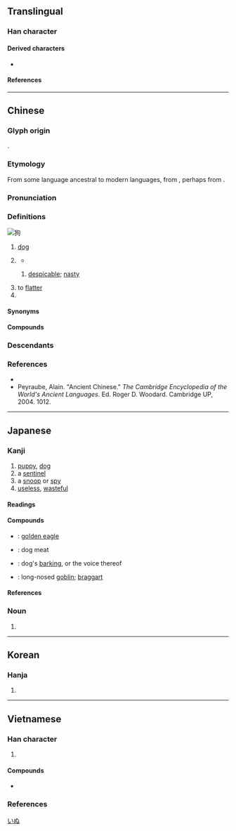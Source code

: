 {{also|豿}}
{{character info/new}}
==Translingual==
{{stroke order|strokes=8}}
{{stroke order|type=animate}}

===Han character===
{{Han char|rn=94|rad=犬|as=05|sn=8|four=47220|canj=KHPR|ids=⿰犭句}}

====Derived characters====
* {{l|mul|[[𭲉]], [[𬍉]], [[𬍌]], [[𮏛]], [[𤟳]]}}

====References====
{{Han ref|kx=0709.120|dkj=20345|dj=1121.220|hdz=21341.050|uh=72D7}}

----

==Chinese==
{{zh-forms}}

===Glyph origin===
{{Han etyl}}
{{Han compound|犬|句|ls=psc|c1=s|c2=p|t1=dog}}.

===Etymology===
From some language ancestral to modern {{cog|hmx}} languages, from {{der|zh|hmx-pro|*qluwˣ||dog}}, perhaps from {{der|zh|map-pro|*(u-)(ŋ)kuɣkuɣ||dog}}.

===Pronunciation===
{{zh-pron
|m=gǒu
|ma=y
|dg=гу2
|c=gau2
|c-t=geu2
|g=gieu3
|h=pfs=kiéu;gd=gêu3
|j=gou2
|mb=ě/gě
|mb_note=ě - vernacular; gě - literary
|md=gēu
|mn=káu/xm,zz,tw:kó͘/qz:kió
|mn_note=káu - vernacular; kó͘/kió - literary
|mn-t=gao2
|w=2keu
|x=gou3
|mc=y
|oc=y
|cat=n,a,v,pn
}}

===Definitions===
[[Image:YellowLabradorLooking_new.jpg|thumb|'''狗''']]
{{zh-hanzi}}

# [[dog]] {{zh-mw|m,c:隻|m:條}}
#: {{zh-x|餵 狗|to feed a '''dog'''}}
#: {{zh-x|累{lèi} 成 狗|extremely tired [lit. tired to the point of becoming a '''dog''']}}
# {{n-g|Used as a derogatory expression.}}
#: {{zh-x|看 老娘 錘 爆 你 的 狗 頭！}}
#* {{zh-x|你 是 條 狗，是 王八{ba} 養 的！||ref='''2001''', {{w|Chiung Yao}}, {{w2|zh|情深深雨濛濛}}, episode 39 (Mainland version)<!--, 15:10-->}}
## {{lb|zh|derogatory}} [[despicable]]; [[nasty]]
##: {{zh-x|狗 男女|couple in an illicit love affair}}
# to [[flatter]]
# {{surname|lang=zh}}

====Synonyms====
{{zh-dial}}

====Compounds====
{{zh-der|狗寶|狗吃屎|狗膽包天|狗苟蠅營|狗急跳牆|狗命|狗拿耗子|狗刨|狗刨兒|狗皮膏藥|狗屁|狗屁不通|狗肉|狗屎堆|狗頭軍師|狗腿子|狗窩|狗熊|狗血噴頭|狗眼看人低|狗咬|狗咬狗|狗崽子|狗子|狗嘴吐不出象牙|狗仗人勢|看家狗|獵狗|落水狗|魚狗|母狗|狗改不了吃屎|狗牌|偷雞摸狗|哈巴狗|天狗吃月|功人功狗|人模狗樣|偷狗戲雞|弄狗相咬|引狗入寨|兔盡狗烹|喪家狗|國狗|兔死狗烹|塞狗洞|天狗螺|幫狗吃食|屠狗|屠狗之輩|巴兒狗|天狗|偷雞盜狗|北京狗|偷貓遞狗|嫁狗隨狗|天狗食月|天狗吞月|大丹狗|土龍芻狗|土狗|喪家之狗|咬人狗|哈叭狗|功狗功人|功狗|偷雞吊狗|天狗熱|狗豆子|狗盜|指豬罵狗|狗監|打人罵狗|捉雞罵狗|狗竇大開|狼狗|狗續貂尾|狗彘|死狗|狗蚤|癩皮狗|替狗奪食|狗氣|狗竇|攬狗屎|狗屎|狗偷鼠竊|狗彘不食|狗皮倒灶|流浪狗|狗尾續貂|狗毛|狗心狗行|瘋狗|狗官|畫虎成狗|拖狗皮|狗吠之警|狗氣殺|狗食|打狗|狗彘不若|瘈狗|畫虎類狗|指雞罵狗|狗骨頭|狗顛屁股|狗站|狗洞|狗馬聲色|狗血淋頭|狗屋|獾狗|狐朋狗友|狐狸狗|狐鳴狗盜|泥豬瓦狗|獅子狗|白雲蒼狗|狗探湯|白衣蒼狗|瘋狗潮|瘋狗浪|狗仗官勢|狗賊|狗兔聽提|狼心狗行|狼心狗肺|狼心狗幸|狗黨狐群|狗馬之心|狗馬|狗雜種|狗追耗子|狗血噴臉|狗蝨|狗苟|狗矢|狗爪子|狗烹錡釜|狗材|狗才|狗屁倒灶|狗尾草|狗套頭|狗吠非主|狗吠之驚|狗吃熱屎|狗兒|狐朋狗黨|狗盜鼠竊|牛黃狗寶|狗行狼心|熱狗|摸雞偷狗|狗腿|狗屠|狗肺狼心|狗顛兒|狗盜雞鳴|殺狗勸夫|殺狗記|狗彘不如|海狗|打落水狗|狐群狗黨|狗屠角牴|耍狗熊|見兔呼狗|行同狗豨|芻狗|跖狗吠堯|莠狗尾草|走狗烹|聲色狗馬|雞飛狗跳|踹狗尾|雞零狗碎|豬狗不如|蠅營狗苟|鼠竊狗偷|飛鷹走狗|羊頭狗肉|黑狗子|踏狗尾|遛狗|鬥雞走狗|笨狗|行同狗彘|豬朋狗友|行若狗彘|鼠竊狗盜|雞鳴狗吠|阿貓阿狗|驢心狗肺|鑽狗洞|耍死狗|雞鳴狗盜|跑狗場|臘腸狗|賣狗懸羊|赤狗日|鬣狗|走狗|小奶狗}}

===Descendants===
{{cjkv||||cẩu}}

===References===
* {{thcwd|4345}}
* Peyraube, Alain. "Ancient Chinese." ''The Cambridge Encyclopedia of the World's Ancient Languages''. Ed. Roger D. Woodard. Cambridge UP, 2004. 1012.

{{zh-cat|Dogs|Mammals|Elementary}}

----

==Japanese==

===Kanji===
{{ja-kanji|grade=uc|rs=犬05}}

# [[puppy]], [[dog]]
# a [[sentinel]]
# a [[snoop]] or [[spy]]
# [[useless]], [[wasteful]]

====Readings====
{{ja-readings
|goon=く
|kanon=こう
|kun=いぬ-
}}

====Compounds====
{{der-top|Compounds}}
* {{ja-r|狗%鷲|いぬ%わし}}: [[golden eagle]]
* {{ja-r|狗%肉|く%にく}}: dog meat
* {{ja-r|狗%吠|く%はい}}: dog's [[barking]], or the voice thereof
* {{ja-r|天%狗|てん%ぐ}}: long-nosed [[goblin]]; [[braggart]]
{{der-bottom}}

====References====
{{ja-kref
|jis=3669
|ku=2273
|shift=72D7
|euc=B6E9
|freq=''not ranked''
|nelson=2875
|newnelson=3565
|halpern=345
|kld=''not listed''
|heisig=2341
|tuttle=3g5.5
}}

{{ja-kanjitab|いぬ|yomi=k}}

===Noun===
{{ja-noun|count=匹|いぬ|イヌ}}

# {{alternative spelling of|犬|lang=ja}}

[[Category:ja:Dogs|いぬ]]

----

==Korean==

===Hanja===
{{ko-hanja|hangeul=구}}

# {{defn|lang=ko|sort=犬05}}

----

==Vietnamese==

===Han character===
{{vi-readings|rs=犬05
|hanviet=cẩu-tdcntd;gdhn;bonet;genibrel
|phienthiet=舉后 cử hậu
|nom=cẩu-tdcntd;bonet;taberd
}}

# {{defn|lang=vi|sort=犬05}}

====Compounds====
{{der-top3|Compounds}}
* {{vi-l|海狗|hải cẩu}}
{{der-bottom}}

===References===
<references/>